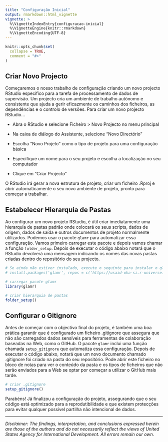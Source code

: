 ```yaml
---
title: "Configuração Inicial"
output: rmarkdown::html_vignette
vignette: >
  %\VignetteIndexEntry{configuracao-inicial}
  %\VignetteEngine{knitr::rmarkdown}
  %\VignetteEncoding{UTF-8}
---
```


```r
knitr::opts_chunk$set(
  collapse = TRUE,
  comment = "#>"
)
```

## Criar Novo Projecto

Começaremos o nosso trabalho de configuração criando um novo projecto RStudio específico para a tarefa de processamento de dados de supervisão. Um projecto cria um ambiente de trabalho autónomo e consistente que ajuda a gerir eficazmente os caminhos dos ficheiros, as dependências e o controlo de versões. Para criar um novo projecto RStudio...

-   Abra o RStudio e selecione Ficheiro \> Novo Projecto no menu principal

-   Na caixa de diálogo do Assistente, selecione "Novo Directório"

-   Escolha "Novo Projeto" como o tipo de projeto para uma configuração básica

-   Especifique um nome para o seu projeto e escolha a localização no seu computador

-   Clique em "Criar Projecto"

O RStudio irá gerar a nova estrutura de projeto, criar um ficheiro .Rproj e abrir automaticamente o seu novo ambiente de projeto, pronto para começar a trabalhar.

## Estabelecer Hierarquia de Pastas

Ao configurar um novo projeto RStudio, é útil criar imediatamente uma hierarquia de pastas padrão onde colocará os seus scripts, dados de origem, dados de saída e outros documentos de projeto normalmente utilizados. Podemos usar o pacote `glamr` para automatizar essa configuração. Vamos primeiro carregar este pacote e depois vamos chamar a função `folder_setup`. Depois de executar o código abaixo notará que o RStudio devolverá uma mensagem indicando os nomes das novas pastas criadas dentro do repositório do seu projecto.

```r
# Se ainda não estiver instalado, execute o seguinte para instalar o glamr
# install.packages('glamr', repos = c('https://usaid-oha-si.r-universe.dev', 'https://cloud.r-project.org'))

# carregar pacote glamr
library(glamr)

# criar hierarquia de pastas 
folder_setup()
```

## Configurar o Gitignore

Antes de começar com o objectivo final do projeto, é também uma boa prática garantir que é configurado um ficheiro .gitignore que assegura que não são carregados dados sensíveis para ferramentas de colaboração baseadas na Web, como o GitHub. O pacote `glamr` inclui uma função chamada `setup_gitignore` que automatiza essa configuração. Depois de executar o código abaixo, notará que um novo documento chamado .gitignore foi criado na pasta do seu repositório. Pode abrir este ficheiro no bloco de notas para ver o conteúdo da pasta e os tipos de ficheiros que não serão enviados para a Web se optar por começar a utilizar o GitHub mais tarde.

```r
# criar .gitignore
setup_gitignore()
```

Parabéns! Já finalizou a configuração do projeto, assegurando que o seu código está optimizado para a reprodutibilidade e que existem protecções para evitar qualquer possível partilha não intencional de dados.

------------------------------------------------------------------------

*Disclaimer: The findings, interpretation, and conclusions expressed herein are those of the authors and do not necessarily reflect the views of United States Agency for International Development. All errors remain our own.*
